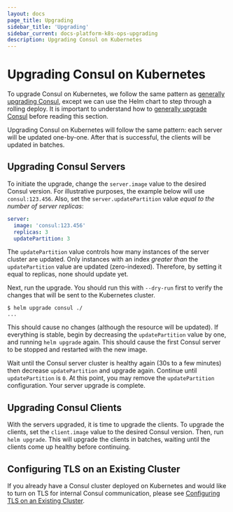 ```yaml
---
layout: docs
page_title: Upgrading
sidebar_title: 'Upgrading'
sidebar_current: docs-platform-k8s-ops-upgrading
description: Upgrading Consul on Kubernetes
---
```


# Upgrading Consul on Kubernetes

To upgrade Consul on Kubernetes, we follow the same pattern as
[generally upgrading Consul](/docs/upgrading), except we can use
the Helm chart to step through a rolling deploy. It is important to understand
how to [generally upgrade Consul](/docs/upgrading) before reading this
section.

Upgrading Consul on Kubernetes will follow the same pattern: each server
will be updated one-by-one. After that is successful, the clients will
be updated in batches.

## Upgrading Consul Servers

To initiate the upgrade, change the `server.image` value to the
desired Consul version. For illustrative purposes, the example below will
use `consul:123.456`. Also, set the `server.updatePartition` value
_equal to the number of server replicas_:

```yaml
server:
  image: 'consul:123.456'
  replicas: 3
  updatePartition: 3
```

The `updatePartition` value controls how many instances of the server
cluster are updated. Only instances with an index _greater than_ the
`updatePartition` value are updated (zero-indexed). Therefore, by setting
it equal to replicas, none should update yet.

Next, run the upgrade. You should run this with `--dry-run` first to verify
the changes that will be sent to the Kubernetes cluster.

```
$ helm upgrade consul ./
...
```

This should cause no changes (although the resource will be updated). If
everything is stable, begin by decreasing the `updatePartition` value by one,
and running `helm upgrade` again. This should cause the first Consul server
to be stopped and restarted with the new image.

Wait until the Consul server cluster is healthy again (30s to a few minutes)
then decrease `updatePartition` and upgrade again. Continue until
`updatePartition` is `0`. At this point, you may remove the
`updatePartition` configuration. Your server upgrade is complete.

## Upgrading Consul Clients

With the servers upgraded, it is time to upgrade the clients. To upgrade
the clients, set the `client.image` value to the desired Consul version.
Then, run `helm upgrade`. This will upgrade the clients in batches, waiting
until the clients come up healthy before continuing.

## Configuring TLS on an Existing Cluster

If you already have a Consul cluster deployed on Kubernetes and
would like to turn on TLS for internal Consul communication,
please see
[Configuring TLS on an Existing Cluster](/docs/platform/k8s/tls-on-existing-cluster).
